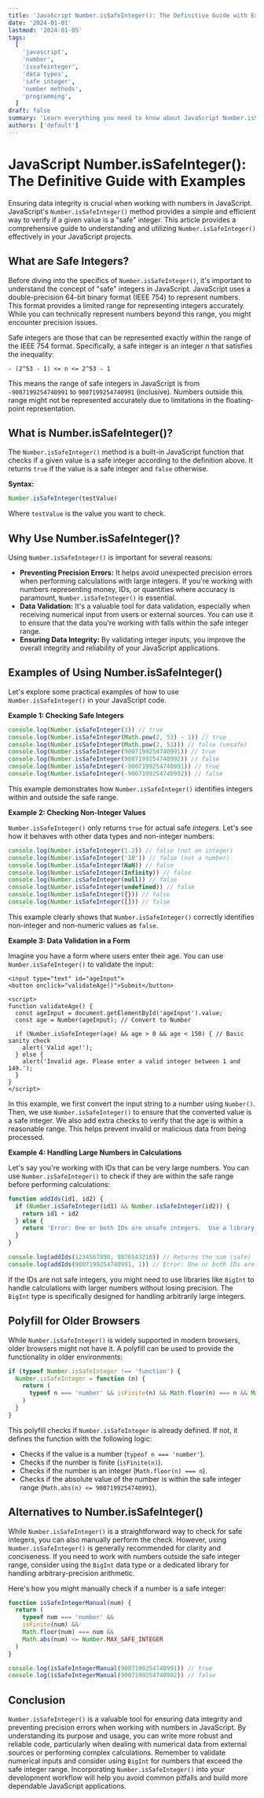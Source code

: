 ```yaml
---
title: 'JavaScript Number.isSafeInteger(): The Definitive Guide with Examples'
date: '2024-01-01'
lastmod: '2024-01-05'
tags:
  [
    'javascript',
    'number',
    'issafeinteger',
    'data types',
    'safe integer',
    'number methods',
    'programming',
  ]
draft: false
summary: 'Learn everything you need to know about JavaScript Number.isSafeInteger() method.  Understand how to use it to check if a number is a safe integer, avoid potential precision issues, and ensure data integrity in your JavaScript applications. Includes practical examples and explanations.'
authors: ['default']
---
```


# JavaScript Number.isSafeInteger(): The Definitive Guide with Examples

Ensuring data integrity is crucial when working with numbers in JavaScript. JavaScript's `Number.isSafeInteger()` method provides a simple and efficient way to verify if a given value is a "safe" integer. This article provides a comprehensive guide to understanding and utilizing `Number.isSafeInteger()` effectively in your JavaScript projects.

## What are Safe Integers?

Before diving into the specifics of `Number.isSafeInteger()`, it's important to understand the concept of "safe" integers in JavaScript. JavaScript uses a double-precision 64-bit binary format (IEEE 754) to represent numbers. This format provides a limited range for representing integers accurately. While you can technically represent numbers beyond this range, you might encounter precision issues.

Safe integers are those that can be represented exactly within the range of the IEEE 754 format. Specifically, a safe integer is an integer _n_ that satisfies the inequality:

`- (2^53 - 1) <= n <= 2^53 - 1`

This means the range of safe integers in JavaScript is from `-9007199254740991` to `9007199254740991` (inclusive). Numbers outside this range might not be represented accurately due to limitations in the floating-point representation.

## What is Number.isSafeInteger()?

The `Number.isSafeInteger()` method is a built-in JavaScript function that checks if a given value is a safe integer according to the definition above. It returns `true` if the value is a safe integer and `false` otherwise.

**Syntax:**

```javascript
Number.isSafeInteger(testValue)
```

Where `testValue` is the value you want to check.

## Why Use Number.isSafeInteger()?

Using `Number.isSafeInteger()` is important for several reasons:

- **Preventing Precision Errors:** It helps avoid unexpected precision errors when performing calculations with large integers. If you're working with numbers representing money, IDs, or quantities where accuracy is paramount, `Number.isSafeInteger()` is essential.
- **Data Validation:** It's a valuable tool for data validation, especially when receiving numerical input from users or external sources. You can use it to ensure that the data you're working with falls within the safe integer range.
- **Ensuring Data Integrity:** By validating integer inputs, you improve the overall integrity and reliability of your JavaScript applications.

## Examples of Using Number.isSafeInteger()

Let's explore some practical examples of how to use `Number.isSafeInteger()` in your JavaScript code.

**Example 1: Checking Safe Integers**

```javascript
console.log(Number.isSafeInteger(3)) // true
console.log(Number.isSafeInteger(Math.pow(2, 53) - 1)) // true
console.log(Number.isSafeInteger(Math.pow(2, 53))) // false (unsafe)
console.log(Number.isSafeInteger(9007199254740991)) // true
console.log(Number.isSafeInteger(9007199254740992)) // false
console.log(Number.isSafeInteger(-9007199254740991)) // true
console.log(Number.isSafeInteger(-9007199254740992)) // false
```

This example demonstrates how `Number.isSafeInteger()` identifies integers within and outside the safe range.

**Example 2: Checking Non-Integer Values**

`Number.isSafeInteger()` only returns `true` for actual safe _integers_. Let's see how it behaves with other data types and non-integer numbers:

```javascript
console.log(Number.isSafeInteger(1.2)) // false (not an integer)
console.log(Number.isSafeInteger('10')) // false (not a number)
console.log(Number.isSafeInteger(NaN)) // false
console.log(Number.isSafeInteger(Infinity)) // false
console.log(Number.isSafeInteger(null)) // false
console.log(Number.isSafeInteger(undefined)) // false
console.log(Number.isSafeInteger({})) // false
console.log(Number.isSafeInteger([])) // false
```

This example clearly shows that `Number.isSafeInteger()` correctly identifies non-integer and non-numeric values as `false`.

**Example 3: Data Validation in a Form**

Imagine you have a form where users enter their age. You can use `Number.isSafeInteger()` to validate the input:

```plaintext
<input type="text" id="ageInput">
<button onclick="validateAge()">Submit</button>

<script>
function validateAge() {
  const ageInput = document.getElementById('ageInput').value;
  const age = Number(ageInput); // Convert to Number

  if (Number.isSafeInteger(age) && age > 0 && age < 150) { // Basic sanity check
    alert('Valid age!');
  } else {
    alert('Invalid age. Please enter a valid integer between 1 and 149.');
  }
}
</script>
```

In this example, we first convert the input string to a number using `Number()`. Then, we use `Number.isSafeInteger()` to ensure that the converted value is a safe integer. We also add extra checks to verify that the age is within a reasonable range. This helps prevent invalid or malicious data from being processed.

**Example 4: Handling Large Numbers in Calculations**

Let's say you're working with IDs that can be very large numbers. You can use `Number.isSafeInteger()` to check if they are within the safe range before performing calculations:

```javascript
function addIds(id1, id2) {
  if (Number.isSafeInteger(id1) && Number.isSafeInteger(id2)) {
    return id1 + id2
  } else {
    return 'Error: One or both IDs are unsafe integers.  Use a library for BigInt support if needed.'
  }
}

console.log(addIds(1234567890, 9876543210)) // Returns the sum (safe)
console.log(addIds(9007199254740991, 1)) // Error: One or both IDs are unsafe integers.
```

If the IDs are not safe integers, you might need to use libraries like `BigInt` to handle calculations with larger numbers without losing precision. The `BigInt` type is specifically designed for handling arbitrarily large integers.

## Polyfill for Older Browsers

While `Number.isSafeInteger()` is widely supported in modern browsers, older browsers might not have it. A polyfill can be used to provide the functionality in older environments:

```javascript
if (typeof Number.isSafeInteger !== 'function') {
  Number.isSafeInteger = function (n) {
    return (
      typeof n === 'number' && isFinite(n) && Math.floor(n) === n && Math.abs(n) <= 9007199254740991
    )
  }
}
```

This polyfill checks if `Number.isSafeInteger` is already defined. If not, it defines the function with the following logic:

- Checks if the value is a number (`typeof n === 'number'`).
- Checks if the number is finite (`isFinite(n)`).
- Checks if the number is an integer (`Math.floor(n) === n`).
- Checks if the absolute value of the number is within the safe integer range (`Math.abs(n) <= 9007199254740991`).

## Alternatives to Number.isSafeInteger()

While `Number.isSafeInteger()` is a straightforward way to check for safe integers, you can also manually perform the check. However, using `Number.isSafeInteger()` is generally recommended for clarity and conciseness. If you need to work with numbers outside the safe integer range, consider using the `BigInt` data type or a dedicated library for handling arbitrary-precision arithmetic.

Here's how you might manually check if a number is a safe integer:

```javascript
function isSafeIntegerManual(num) {
  return (
    typeof num === 'number' &&
    isFinite(num) &&
    Math.floor(num) === num &&
    Math.abs(num) <= Number.MAX_SAFE_INTEGER
  )
}

console.log(isSafeIntegerManual(9007199254740991)) // true
console.log(isSafeIntegerManual(9007199254740992)) // false
```

## Conclusion

`Number.isSafeInteger()` is a valuable tool for ensuring data integrity and preventing precision errors when working with numbers in JavaScript. By understanding its purpose and usage, you can write more robust and reliable code, particularly when dealing with numerical data from external sources or performing complex calculations. Remember to validate numerical inputs and consider using `BigInt` for numbers that exceed the safe integer range. Incorporating `Number.isSafeInteger()` into your development workflow will help you avoid common pitfalls and build more dependable JavaScript applications.
